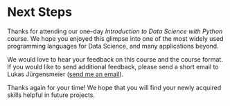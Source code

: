 # Next Steps {.unnumbered}

Thanks for attending our one-day *Introduction to Data Science with Python* course. We hope you enjoyed this glimpse into one of the most widely used programming languages for Data Science, and many applications beyond.

We would love to hear your feedback on this course and the course format. If you would like to send additional feedback, please send a short email to Lukas Jürgensmeier ([send me an email](mailto:juergensmeier@wiwi.uni-frankfurt.de)).

Thanks again for your time! We hope that you will find your newly acquired skills helpful in future projects.
